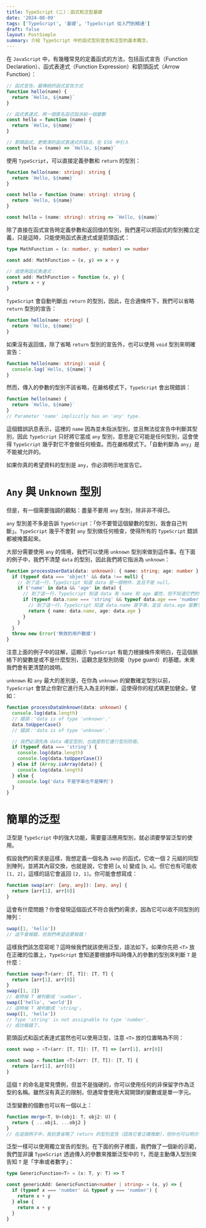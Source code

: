 ```yaml
---
title: TypeScript (二)：函式和泛型基礎
date: '2024-08-09'
tags: ['TypeScript', '基礎', 'TypeScript 從入門到精通']
draft: false
layout: PostSimple
summary: 介紹 TypeScript 中的函式型別宣告和泛型的基本概念。
---
```


在 `JavaScript` 中，有幾種常見的定義函式的方法，包括函式宣告（Function Declaration）、函式表達式（Function Expression）和箭頭函式（Arrow Function）：

```js
// 函式宣告，最傳統的函式宣告方式
function hello(name) {
  return `Hello, ${name}`
}

// 函式表達式，將一個匿名函式指派給一個變數
const hello = function (name) {
  return `Hello, ${name}`
}

// 箭頭函式，更簡潔的函式表達式的寫法，在 ES6 中引入
const hello = (name) => `Hello, ${name}`
```

使用 `TypeScript`，可以直接定義參數和 `return` 的型別：

```ts
function hello(name: string): string {
  return `Hello, ${name}`
}

const hello = function (name: string): string {
  return `Hello, ${name}`
}

const hello = (name: string): string => `Hello, ${name}`
```

除了直接在函式宣告時定義參數和返回值的型別，我們還可以把函式的型別獨立定義，只是這時，只能使用函式表達式或是箭頭函式：

```ts
type MathFunction = (x: number, y: number) => number

const add: MathFunction = (x, y) => x + y

// 或使用函式表達式：
const add: MathFunction = function (x, y) {
  return x + y
}
```

`TypeScript` 會自動判斷出 `return` 的型別，因此，在合適條件下，我們可以省略 `return` 型別的宣告：

```ts
function hello(name: string) {
  return `Hello, ${name}`
}
```

如果沒有返回值，除了省略 `return` 型別的宣告外，也可以使用 `void` 型別來明確宣告：

```ts
function hello(name: string): void {
  console.log(`Hello, ${name}`)
}
```

然而，傳入的參數的型別不該省略，在嚴格模式下，`TypeScript` 會出現錯誤：

```ts
function hello(name) {
  return `Hello, ${name}`
}
// Parameter 'name' implicitly has an 'any' type.
```

這個錯誤訊息表示，這裡的 `name` 因為並未指派型別，並且無法從宣告中判斷其型別，因此 `TypeScript` 只好將它當成 `any` 型別，意思是它可能是任何型別，這會使得 `TypeScript` 幾乎對它不會做任何檢查。而在嚴格模式下。「自動判斷為 `any`」是不能被允許的。

如果你真的希望資料的型別是 `any`，你必須明示地宣告它。

# `Any` 與 `Unknown` 型別

但是，有一個需要強調的觀點：盡量不要用 `any` 型別，除非非不得已。

`any` 型別差不多是告訴 `TypeScript`：「你不要管這個變數的型別，我會自己判斷」。`TypeScript` 幾乎不會對 `any` 型別做任何檢查，使得所有的 `TypeScript` 錯誤都被掩蓋起來。

大部分需要使用 `any` 的情境，我們可以使用 `unknown` 型別來做到這件事。在下面的例子中，我們不清楚 `data` 的型別，因此我們將它指派為 `unknown`：

```ts
function processUserData(data: unknown): { name: string; age: number } {
  if (typeof data === 'object' && data !== null) {
    // 到了這一行，TypeScript 知道 data 是一個物件，並且不是 null。
    if ('name' in data && 'age' in data) {
      // 到了這一行，TypeScript 知道 data 有 name 和 age 屬性，但不知道它們的類型。
      if (typeof data.name === 'string' && typeof data.age === 'number') {
        // 到了這一行，TypeScript 知道 data.name 是字串，並且 data.age 是數字。
        return { name: data.name, age: data.age }
      }
    }
  }
  throw new Error('無效的用戶數據')
}
```

注意上面的例子中的註解，這顯示 `TypeScript` 有能力根據條件來明白，在這個脈絡下的變數是或不是什麼型別，這觀念是型別防衛（type guard）的基礎。未來我們會有更清楚的說明。

`unknown` 和 `any` 最大的差別是，在你為 `unknown` 的變數確定型別以前，`TypeScript` 會禁止你對它進行先入為主的判斷，這使得你的程式碼更加健全。譬如：

```ts
function processDataUnknown(data: unknown) {
  console.log(data.length)
  // 錯誤：'data is of type 'unknown'.'
  data.toUpperCase()
  // 錯誤：'data is of type 'unknown'.'

  // 我們必須先為 data 確定型別，也就是對它進行型別防衛。
  if (typeof data === 'string') {
    console.log(data.length)
    console.log(data.toUpperCase())
  } else if (Array.isArray(data)) {
    console.log(data.length)
  } else {
    console.log('data 不是字串也不是陣列')
  }
}
```

# 簡單的泛型

泛型是 `TypeScript` 中的強大功能，需要靈活應用型別，就必須要學習泛型的使用。

假設我們的需求是這樣，我想定義一個名為 `swap` 的函式，它收一個 2 元組的同型別陣列，並將其內容交換，也就是說，它會把 [`a`, `b`] 變成 [`b`, `a`]。但它也有可能收 `[1, 2]`，這樣的話它會返回 `[2, 1]`。你可能會想寫成：

```ts
function swap(arr: [any, any]): [any, any] {
  return [arr[1], arr[0]]
}
```

這會有什麼問題？你會發現這個函式不符合我們的需求，因為它可以收不同型別的陣列：

```ts
swap([1, 'hello'])
// 這不會報錯，但我們希望這要報錯！
```

這樣我們該怎麼寫呢？這時候我們就該使用泛型，語法如下。如果你先把 `<T>` 放在正確的位置上，`TypeScript` 會知道要根據呼叫時傳入的參數的型別來判斷 `T` 是什麼：

```ts
function swap<T>(arr: [T, T]): [T, T] {
  return [arr[1], arr[0]]
}
swap([1, 2])
// 者時候 T 被判斷成 'number'。
swap(['hello', 'world'])
// 這時候 T 被判斷成 'string'。
swap([1, 'hello'])
// Type 'string' is not assignable to type 'number'.
// 成功報錯了。
```

箭頭函式和函式表達式當然也可以使用泛型，注意 `<T>` 放的位置略為不同：

```ts
const swap = <T>(arr: [T, T]): [T, T] => [arr[1], arr[0]]

const swap = function <T>(arr: [T, T]): [T, T] {
  return [arr[1], arr[0]]
}
```

這個 `T` 的命名是常見慣例，但並不是強硬的，你可以使用任何的非保留字作為泛型的名稱。雖然沒有真正的限制，但通常會使用大寫開頭的變數或是單一字元。

泛型變數的個數也可以有一個以上：

```ts
function merge<T, U>(obj1: T, obj2: U) {
  return { ...obj1, ...obj2 }
}
// 在這個例子中，我刻意省略了 return 的型別宣告（因為它會正確推斷），但你也可以明示它：T & U。
```

泛型一樣可以使用獨立宣告的型別。在下面的例子裡面，我們做了一個新的示範，我們並非讓 `TypeScript` 透過傳入的參數來推斷泛型中的 `T`，而是主動傳入型別來告知 `T` 是「字串或者數字」：

```ts
type GenericFunction<T> = (x: T, y: T) => T

const genericAdd: GenericFunction<number | string> = (x, y) => {
  if (typeof x === 'number' && typeof y === 'number') {
    return x + y
  } else {
    return x + y
  }
}
```
